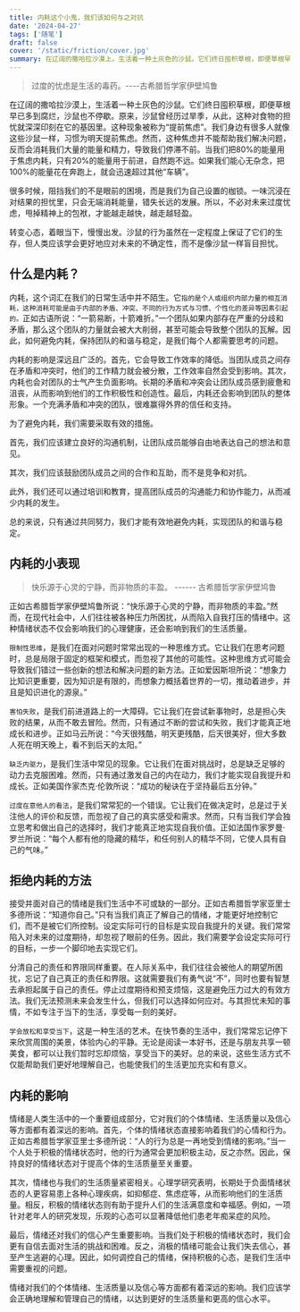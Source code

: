 ```yaml
---
title: 内耗这个小鬼，我们该如何与之对抗
date: '2024-04-27'
tags: ['随笔']
draft: false 
cover: '/static/friction/cover.jpg'
summary: 在辽阔的撒哈拉沙漠上，生活着一种土灰色的沙鼠。它们终日囤积草根，即便草根早已多到腐烂，沙鼠也不停歇。原来，沙鼠曾经历过旱季，从此，这种对食物的担忧就深深印刻在它的基因里。这种现象被称为“提前焦虑”。
---
```


> 过度的忧虑是生活的毒药。----古希腊哲学家伊壁鸠鲁
 
在辽阔的撒哈拉沙漠上，生活着一种土灰色的沙鼠。它们终日囤积草根，即便草根早已多到腐烂，沙鼠也不停歇。原来，沙鼠曾经历过旱季，从此，这种对食物的担忧就深深印刻在它的基因里。这种现象被称为“提前焦虑”。我们身边有很多人就像这些沙鼠一样，习惯为明天提前焦虑。然而，这种焦虑并不能帮助我们解决问题，反而会消耗我们大量的能量和精力，导致我们停滞不前。当我们把80%的能量用于焦虑内耗，只有20%的能量用于前进，自然跑不远。如果我们能心无杂念，把100%的能量花在奔跑上，就会迅速超过其他“车辆”。
 
很多时候，阻挡我们的不是眼前的困境，而是我们为自己设置的枷锁。一味沉浸在对结果的担忧里，只会无端消耗能量，错失长远的发展。所以，不必对未来过度忧虑，甩掉精神上的包袱，才能越走越快，越走越轻盈。
 
转变心态，着眼当下，慢慢出发。沙鼠的行为虽然在一定程度上保证了它们的生存，但人类应该学会更好地应对未来的不确定性，而不是像沙鼠一样盲目担忧。
 
 
## 什么是内耗？
 
内耗，这个词汇在我们的日常生活中并不陌生。它`指的是个人或组织内部力量的相互消耗，这种消耗可能是由于内部的矛盾、冲突、不同的行为方式与习惯、个性化的差异等因素引起的。`正如古语所说：“一箭易断，十箭难折。”一个团队如果内部存在严重的分歧和矛盾，那么这个团队的力量就会被大大削弱，甚至可能会导致整个团队的瓦解。因此，如何避免内耗，保持团队的和谐与稳定，是我们每个人都需要思考的问题。
 
内耗的影响是深远且广泛的。首先，它会导致工作效率的降低。当团队成员之间存在矛盾和冲突时，他们的工作精力就会被分散，工作效率自然会受到影响。其次，内耗也会对团队的士气产生负面影响。长期的矛盾和冲突会让团队成员感到疲惫和沮丧，从而影响到他们的工作积极性和创造性。最后，内耗还会影响到团队的整体形象。一个充满矛盾和冲突的团队，很难赢得外界的信任和支持。
 
为了避免内耗，我们需要采取有效的措施。

首先，我们应该建立良好的沟通机制，让团队成员能够自由地表达自己的想法和意见。

其次，我们应该鼓励团队成员之间的合作和互助，而不是竞争和对抗。

此外，我们还可以通过培训和教育，提高团队成员的沟通能力和协作能力，从而减少内耗的发生。

总的来说，只有通过共同努力，我们才能有效地避免内耗，实现团队的和谐与稳定。 
 
## 内耗的小表现
 
> 快乐源于心灵的宁静，而非物质的丰盈。 ------ 古希腊哲学家伊壁鸠鲁

正如古希腊哲学家伊壁鸠鲁所说：“快乐源于心灵的宁静，而非物质的丰盈。”然而，在现代社会中，人们往往被各种压力所困扰，从而陷入自我打压的情绪中。这种情绪状态不仅会影响我们的心理健康，还会影响到我们的生活质量。
 
`限制性思维`，是我们在面对问题时常常出现的一种思维方式。它让我们在思考问题时，总是局限于固定的框架和模式，而忽视了其他的可能性。这种思维方式可能会导致我们错过一些创新的想法和解决问题的新方法。正如爱因斯坦所说：“想象力比知识更重要，因为知识是有限的，而想象力概括着世界的一切，推动着进步，并且是知识进化的源泉。”
 
`害怕失败`，是我们前进道路上的一大障碍。它让我们在尝试新事物时，总是担心失败的结果，从而不敢去冒险。然而，只有通过不断的尝试和失败，我们才能真正地成长和进步。正如马云所说：“今天很残酷，明天更残酷，后天很美好，但大多数人死在明天晚上，看不到后天的太阳。”
 
`缺乏内驱力`，是我们生活中常见的现象。它让我们在面对挑战时，总是缺乏足够的动力去克服困难。然而，只有通过激发自己的内在动力，我们才能实现自我提升和成长。正如美国作家杰克·伦敦所说：“成功的秘诀在于坚持最后五分钟。”
 
`过度在意他人的看法`，是我们常常犯的一个错误。它让我们在做决定时，总是过于关注他人的评价和反馈，而忽视了自己的真实感受和需求。然而，只有当我们学会独立思考和做出自己的选择时，我们才能真正地实现自我价值。正如法国作家罗曼·罗兰所说：“每个人都有他的隐藏的精华，和任何别人的精华不同，它使人具有自己的气味。” 
 
## 拒绝内耗的方法
 
接受并面对自己的情绪是我们生活中不可或缺的一部分。正如古希腊哲学家亚里士多德所说：“知道你自己。”只有当我们真正了解自己的情绪，才能更好地控制它们，而不是被它们所控制。设定实际可行的目标是实现自我提升的关键。我们常常陷入对未来的过度期待，却忽视了眼前的任务。因此，我们需要学会设定实际可行的目标，一步一个脚印地去实现它们。
 
分清自己的责任和界限同样重要。在人际关系中，我们往往会被他人的期望所困扰，忘记了自己真正的责任和界限。这就需要我们有勇气说“不”，同时也要有智慧去承担起属于自己的责任。停止过度期待和预支烦恼，这是避免压力过大的有效方法。我们无法预测未来会发生什么，但我们可以选择如何应对。与其担忧未知的事情，不如专注于当下的生活，享受每一刻的美好。
 
`学会放松和享受当下`，这是一种生活的艺术。在快节奏的生活中，我们常常忘记停下来欣赏周围的美景，体验内心的平静。无论是阅读一本好书，还是与朋友共享一顿美食，都可以让我们暂时忘却烦恼，享受当下的美好。总的来说，这些生活方式不仅能帮助我们更好地理解自己，也能使我们的生活更加充实和有意义。 
 
## 内耗的影响
 
情绪是人类生活中的一个重要组成部分，它对我们的个体情绪、生活质量以及信心等方面都有着深远的影响。首先，个体的情绪状态直接影响着我们的心情和行为。正如古希腊哲学家亚里士多德所说：“人的行为总是一再地受到情绪的影响。”当一个人处于积极的情绪状态时，他的行为通常会更加积极主动，反之亦然。因此，保持良好的情绪状态对于提高个体的生活质量至关重要。
 
其次，情绪也与我们的生活质量紧密相关。心理学研究表明，长期处于负面情绪状态的人更容易患上各种心理疾病，如抑郁症、焦虑症等，从而影响他们的生活质量。相反，积极的情绪状态则有助于提升人们的生活满意度和幸福感。例如，一项针对老年人的研究发现，乐观的心态可以显著降低他们患老年痴呆症的风险。
 
最后，情绪还对我们的信心产生重要影响。当我们处于积极的情绪状态时，我们会更有自信去面对生活的挑战和困难。反之，消极的情绪可能会让我们失去信心，甚至产生逃避的心理。因此，如何调控自己的情绪，保持积极的心态，是我们生活中需要重视的问题。
 
情绪对我们的个体情绪、生活质量以及信心等方面都有着深远的影响。我们应该学会正确地理解和管理自己的情绪，以达到更好的生活质量和更高的信心水平。